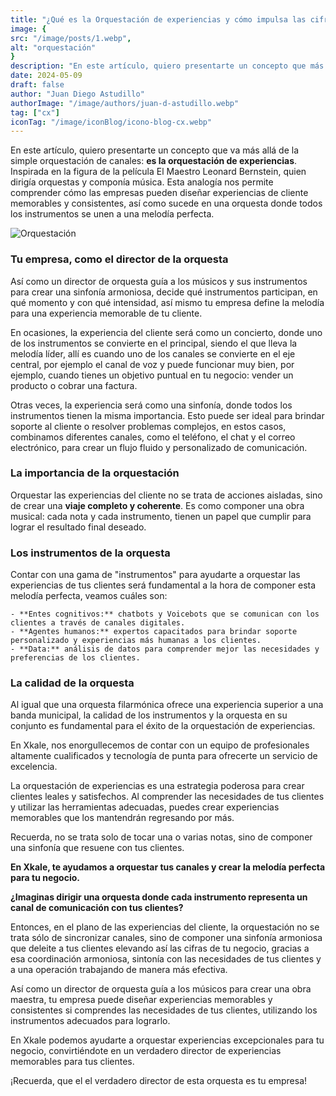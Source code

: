 ```yaml
---
title: "¿Qué es la Orquestación de experiencias y cómo impulsa las cifras de tu negocio?"
image: {
src: "/image/posts/1.webp",
alt: "orquestación"
}
description: "En este artículo, quiero presentarte un concepto que más allá de la simple orquestación de canales: es la orquestación de experciencias"
date: 2024-05-09
draft: false
author: "Juan Diego Astudillo"
authorImage: "/image/authors/juan-d-astudillo.webp"
tag: ["cx"]
iconTag: "/image/iconBlog/icono-blog-cx.webp"
---
```


En este artículo, quiero presentarte un concepto que va más allá de la simple orquestación de canales: **es la orquestación de experiencias**. Inspirada en la figura de la película El Maestro Leonard Bernstein, quien dirigía orquestas y componía música. Esta analogía nos permite comprender cómo las empresas pueden diseñar experiencias de cliente memorables y consistentes, así como sucede en una orquesta donde todos los instrumentos se unen a una melodía perfecta. 

![Orquestación](/image/posts/1.webp)

### Tu empresa,  como el director de la orquesta

Así como un director de orquesta guía a los músicos y sus instrumentos para crear una sinfonía armoniosa, decide qué instrumentos participan, en qué momento y con qué intensidad, así mismo tu empresa define la melodía para una experiencia memorable de tu cliente. 

En ocasiones, la experiencia del cliente será como un concierto, donde uno de los  instrumentos se convierte en el principal, siendo el que lleva la melodía líder, allí es cuando uno de los canales se convierte en el eje central, por ejemplo el canal de voz y puede funcionar muy bien, por ejemplo, cuando tienes un objetivo puntual en tu negocio:  vender un producto o cobrar una factura. 

Otras veces, la experiencia será como una sinfonía, donde todos los instrumentos tienen la misma importancia. Esto puede ser ideal para brindar soporte al cliente o resolver problemas complejos, en estos casos, combinamos diferentes canales, como el teléfono, el chat y el correo electrónico, para crear un flujo fluido y personalizado de comunicación.

### La importancia de la orquestación

Orquestar las experiencias del cliente no se trata de acciones aisladas, sino de crear una **viaje completo y coherente**. Es como componer una obra musical: cada nota y cada instrumento, tienen un papel que cumplir para lograr el resultado final deseado.

### Los instrumentos de la orquesta

Contar con una gama de "instrumentos" para ayudarte a orquestar las experiencias de tus clientes será fundamental a la hora de componer esta melodía perfecta, veamos cuáles son:

    - **Entes cognitivos:** chatbots y Voicebots que se comunican con los clientes a través de canales digitales.
    - **Agentes humanos:** expertos capacitados para brindar soporte personalizado y experiencias más humanas a los clientes.
    - **Data:** análisis de datos para comprender mejor las necesidades y preferencias de los clientes.

### La calidad de la orquesta

Al igual que una orquesta filarmónica ofrece una experiencia superior a una banda municipal, la calidad de los instrumentos y la orquesta en su conjunto es fundamental para el éxito de la orquestación de experiencias.

En Xkale, nos enorgullecemos de contar con un equipo de profesionales altamente cualificados y tecnología de punta para ofrecerte un servicio de excelencia.

La orquestación de experiencias es una estrategia poderosa para crear clientes leales y satisfechos. Al comprender las necesidades de tus clientes y utilizar las herramientas adecuadas, puedes crear experiencias memorables que los mantendrán regresando por más.

Recuerda, no se trata solo de tocar una o varias notas, sino de componer una sinfonía que resuene con tus clientes.

**En Xkale, te ayudamos a orquestar tus canales y crear la melodía perfecta para tu negocio.**

**¿Imaginas dirigir una orquesta donde cada instrumento representa un canal de comunicación con tus clientes?**

<Link class="px-3 py-2 bg-xkale rounded-lg text-white uppercase shadow-lg" text="¡quiero savber más!" href="/experiencia-del-cliente"/> 

Entonces, en el plano de las experiencias del cliente, la orquestación no se trata sólo de sincronizar canales, sino de componer una sinfonía armoniosa que deleite a tus clientes elevando así las cifras de tu negocio, gracias a esa coordinación armoniosa, sintonía con las necesidades de tus clientes y a una operación trabajando de manera más efectiva. 

Así como un director de orquesta guía a los músicos para crear una obra maestra, tu empresa puede diseñar experiencias memorables y consistentes si comprendes las necesidades de tus clientes, utilizando los instrumentos adecuados para lograrlo.

En Xkale podemos ayudarte a orquestar experiencias excepcionales para tu negocio, convirtiéndote en un verdadero director de experiencias memorables para tus clientes. 

¡Recuerda, que el el verdadero director de esta orquesta es tu empresa!

